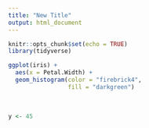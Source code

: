 ```yaml
---
title: "New Title"
output: html_document
---
```


```r
knitr::opts_chunk$set(echo = TRUE)
library(tidyverse)
```

```r
ggplot(iris) +
  aes(x = Petal.Width) +
  geom_histogram(color = "firebrick4",
                 fill = "darkgreen")


```

<br>

```r
y <- 45


```

